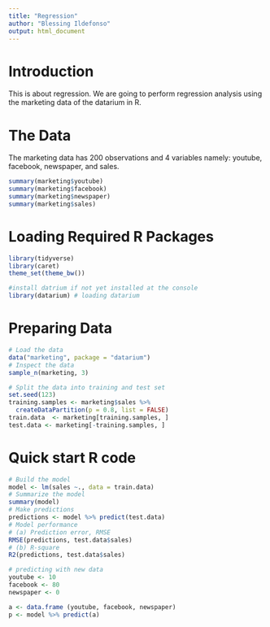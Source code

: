 ```yaml
---
title: "Regression"
author: "Blessing Ildefonso"
output: html_document
---
```



# Introduction

This is about regression. We are going to perform regression analysis using the marketing data of the datarium in R.

# The Data

The marketing data has 200 observations and 4 variables namely: youtube, facebook, newspaper, and sales.


```r
summary(marketing$youtube)
summary(marketing$facebook)
summary(marketing$newspaper)
summary(marketing$sales)
```


# Loading Required R Packages

```r
library(tidyverse)
library(caret)
theme_set(theme_bw())
```

```r
#install datrium if not yet installed at the console
library(datarium) # loading datarium
```


# Preparing Data

```r
# Load the data
data("marketing", package = "datarium")
# Inspect the data
sample_n(marketing, 3)
```


```r
# Split the data into training and test set
set.seed(123)
training.samples <- marketing$sales %>%
  createDataPartition(p = 0.8, list = FALSE)
train.data  <- marketing[training.samples, ]
test.data <- marketing[-training.samples, ]
```


# Quick start R code

```r
# Build the model
model <- lm(sales ~., data = train.data)
# Summarize the model
summary(model)
# Make predictions
predictions <- model %>% predict(test.data)
# Model performance
# (a) Prediction error, RMSE
RMSE(predictions, test.data$sales)
# (b) R-square
R2(predictions, test.data$sales)
```


```r
# predicting with new data
youtube <- 10
facebook <- 80
newspaper <- 0

a <- data.frame (youtube, facebook, newspaper)
p <- model %>% predict(a)
```
